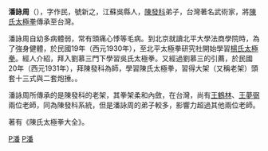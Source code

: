 {{Infobox sportsperson
| honorific_prefix          = 
| name                      = 潘詠周
| honorific_suffix          = 
| image                     = 
| image_size                = 
| alt                       = 
| caption                   = 
| headercolor               = 
| real_name                 = 
| native_name               = 
| native_name_lang          = 
| romanizedname             = 
| english_name              = 
| birth_name                = 
| nickname                  = 
| nationality               = 
| ethnicity                 = 
| hometown                  = 
| citizenship               = 
| birth_date                = 1905年
| birth_place               = 
| death_date                = {{Death date and age|1996|11|2|1905}}
| death_place               = {{ROC-TWN}}臺北縣新店市
| resting_place             = 
| resting_place_coordinates = 
| monuments                 = 
| residence                 = 
| education                 = 北京大學
| alma_mater                = 北京大學
| occupation                = 
| years_active              = 1930 - 1980
| employer                  = 
| agent                     = 
| height                    = 
| weight                    = 
| spouse                    = 
| life_partner              = 
| other_interests           = 
| website                   = 
| module                    = 
| country                   = 
| sport                     = 武術
| disability                = 
| disability_class          = 
| rank                      = 
| event                     = 太極拳
| universityteam            = 
| collegeteam               = 
| league                    = 
| league_type               = 
| club                      = 
| team                      = 
| turnedpro                 = 
| partner                   = 
| former_partner            = 
| coach                     = 陳發科（1931年～1934年）
| retired                   = 
| coaching                  = 
| module2                   = 
| worlds                    = 
| regionals                 = 
| nationals                 = 
| olympics                  = 
| paralympics               = 
| highestranking            = 
| pb                        = 
| medaltemplates            = 
| show-medals               = 
| module3                   = 
| updated                   = 2016年10月21日
}}
'''潘詠周'''（{{bd|1905年||1996年|}}），字作民，號新之，江蘇吳縣人，[[陳發科|陳發科]]弟子，台灣著名武術家，將[[陳氏太極拳|陳氏太極拳]]傳承至台灣。

潘詠周自幼多病體弱，常有頭痛心悸等毛病。到北京就讀北平大學法商學院時，為了強身健體，於民國19年（西元1930年），至北平太極拳研究社開始學習[[楊氏太極拳|楊氏太極拳]]。經人介紹，拜入劉慕三門下學習吳氏太極拳。又經過劉慕三的引薦，於民國20年（西元1931年），拜陳發科為師，學習陳氏太極拳，習得大架（又稱老架）頭套十三式與二套炮捶。。

潘詠周所傳承的是陳發科的老架，其拳架柔和內斂，在台灣，尚有[[王鶴林|王鶴林]]、[[王夢弼|王夢弼]]兩位老師，同為陳發科系統，但是潘詠周的弟子較多，影響力超過其他兩位老師。

著有《陳氏太極拳大全》。
[[Category:台灣武術家|P潘]]
[[Category:中國武術家|P潘]]